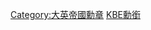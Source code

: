 {{catmore|大英帝國勳章}}
{{Commonscat|Knights Commander of the Order of the British Empire}}

[[Category:大英帝國勳章|Category:大英帝國勳章]]
[[Category:英國授勳者|KBE勳銜]]